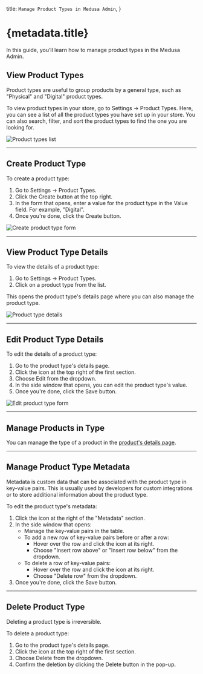 
  title: `Manage Product Types in Medusa Admin`,
}

# {metadata.title}

In this guide, you’ll learn how to manage product types in the Medusa Admin.

## View Product Types

Product types are useful to group products by a general type, such as "Physical" and "Digital" product types.

To view product types in your store, go to Settings → Product Types. Here, you can see a list of all the product types you have set up in your store. You can also search, filter, and sort the product types to find the one you are looking for.

![Product types list](https://res.cloudinary.com/dza7lstvk/image/upload/v1739978497/User%20Guide/Screenshot_2025-02-19_at_5.21.04_PM_dcux4c.png)

---

## Create Product Type

To create a product type:

1. Go to Settings → Product Types.
2. Click the Create button at the top right.
3. In the form that opens, enter a value for the product type in the Value field. For example, "Digital".
4. Once you're done, click the Create button.

![Create product type form](https://res.cloudinary.com/dza7lstvk/image/upload/v1739978980/User%20Guide/Screenshot_2025-02-19_at_5.29.25_PM_k96euy.png)

---

## View Product Type Details

To view the details of a product type:

1. Go to Settings → Product Types.
2. Click on a product type from the list.

This opens the product type's details page where you can also manage the product type.

![Product type details](https://res.cloudinary.com/dza7lstvk/image/upload/v1739979095/User%20Guide/Screenshot_2025-02-19_at_5.30.49_PM_wr7mro.png)

---

## Edit Product Type Details

To edit the details of a product type:

1. Go to the product type's details page.
2. Click the <InlineIcon Icon={EllipsisHorizontal} alt="three-dots" /> icon at the top right of the first section.
3. Choose Edit from the dropdown.
4. In the side window that opens, you can edit the product type's value.
5. Once you're done, click the Save button.

![Edit product type form](https://res.cloudinary.com/dza7lstvk/image/upload/v1739979188/User%20Guide/Screenshot_2025-02-19_at_5.32.46_PM_hsdluu.png)

---

## Manage Products in Type

You can manage the type of a product in the [product's details page](../../products/edit/page.mdx#manage-product-organization).

---

## Manage Product Type Metadata

Metadata is custom data that can be associated with the product type in key-value pairs. This is usually used by developers for custom integrations or to store additional information about the product type.

To edit the product type's metadata:

1. Click the <InlineIcon Icon={ArrowUpRightOnBox} alt="arrow" /> icon at the right of the "Metadata" section.
2. In the side window that opens:
    - Manage the key-value pairs in the table.
    - To add a new row of key-value pairs before or after a row:
        - Hover over the row and click the <InlineIcon Icon={EllipsisVertical} alt="three-dots" /> icon at its right.
        - Choose "Insert row above" or "Insert row below" from the dropdown.
    - To delete a row of key-value pairs:
        - Hover over the row and click the <InlineIcon Icon={EllipsisVertical} alt="three-dots" /> icon at its right.
        - Choose "Delete row" from the dropdown.
3. Once you're done, click the Save button.

---

## Delete Product Type

<Note type="warning">

Deleting a product type is irreversible.

</Note>

To delete a product type:

1. Go to the product type's details page.
2. Click the <InlineIcon Icon={EllipsisHorizontal} alt="three-dots" /> icon at the top right of the first section.
3. Choose Delete from the dropdown.
4. Confirm the deletion by clicking the Delete button in the pop-up.
